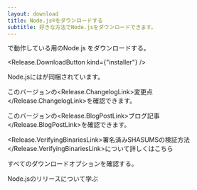 ```yaml
---
layout: download
title: Node.js®をダウンロードする
subtitle: 好きな方法でNode.jsをダウンロードできます。
---
```


<section>
<Release.BitnessDropdown />で動作している<Release.OperatingSystemDropdown exclude={["LINUX", "AIX"]} />用のNode.js <Release.VersionDropdown />をダウンロードする。

<Release.DownloadButton kind={"installer"} />
</section>

<section>
Node.jsには<Release.NpmLink />が同梱されています。

このバージョンの<Release.ChangelogLink>変更点</Release.ChangelogLink>を確認できます。

このバージョンの<Release.BlogPostLink>ブログ記事</Release.BlogPostLink>を確認できます。

<Release.VerifyingBinariesLink>署名済みSHASUMSの検証方法</Release.VerifyingBinariesLink>について詳しくはこちら

すべての<LinkWithArrow href="https://nodejs.org/dist/">ダウンロードオプション</LinkWithArrow>を確認する。

<LinkWithArrow href="about/previous-releases">Node.jsのリリース</LinkWithArrow>について学ぶ
</section>
